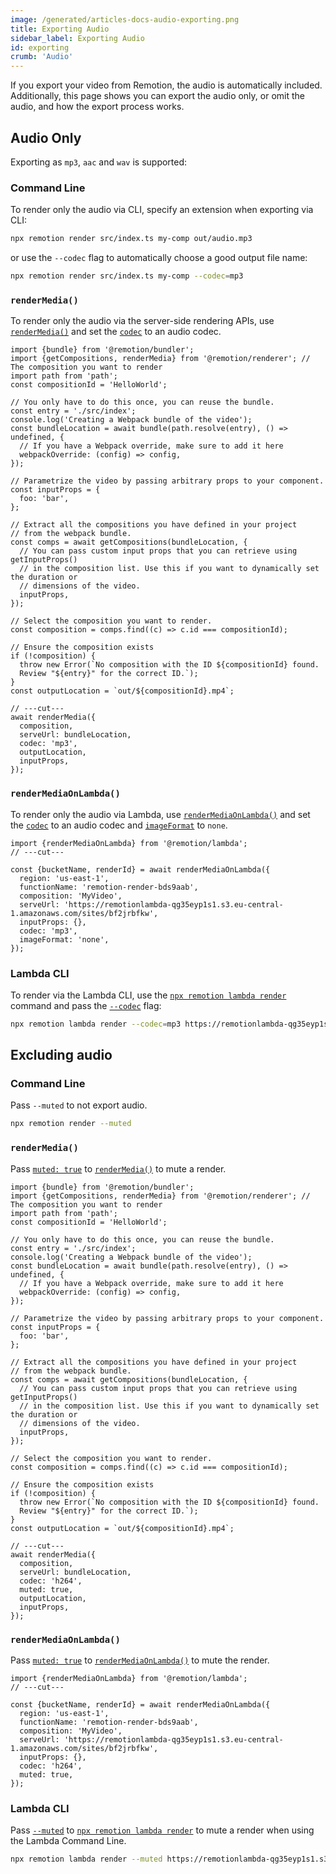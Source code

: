 ```yaml
---
image: /generated/articles-docs-audio-exporting.png
title: Exporting Audio
sidebar_label: Exporting Audio
id: exporting
crumb: 'Audio'
---
```


If you export your video from Remotion, the audio is automatically included.  
Additionally, this page shows you can export the audio only, or omit the audio, and how the export process works.

## Audio Only

Exporting as `mp3`, `aac` and `wav` is supported:

### Command Line

To render only the audio via CLI, specify an extension when exporting via CLI:

```sh
npx remotion render src/index.ts my-comp out/audio.mp3
```

or use the `--codec` flag to automatically choose a good output file name:

```sh
npx remotion render src/index.ts my-comp --codec=mp3
```

### `renderMedia()`

To render only the audio via the server-side rendering APIs, use [`renderMedia()`](/docs/renderer/render-media) and set the [`codec`](/docs/renderer/render-media#codec) to an audio codec.

```tsx twoslash title="render.js"
import {bundle} from '@remotion/bundler';
import {getCompositions, renderMedia} from '@remotion/renderer'; // The composition you want to render
import path from 'path';
const compositionId = 'HelloWorld';

// You only have to do this once, you can reuse the bundle.
const entry = './src/index';
console.log('Creating a Webpack bundle of the video');
const bundleLocation = await bundle(path.resolve(entry), () => undefined, {
  // If you have a Webpack override, make sure to add it here
  webpackOverride: (config) => config,
});

// Parametrize the video by passing arbitrary props to your component.
const inputProps = {
  foo: 'bar',
};

// Extract all the compositions you have defined in your project
// from the webpack bundle.
const comps = await getCompositions(bundleLocation, {
  // You can pass custom input props that you can retrieve using getInputProps()
  // in the composition list. Use this if you want to dynamically set the duration or
  // dimensions of the video.
  inputProps,
});

// Select the composition you want to render.
const composition = comps.find((c) => c.id === compositionId);

// Ensure the composition exists
if (!composition) {
  throw new Error(`No composition with the ID ${compositionId} found.
  Review "${entry}" for the correct ID.`);
}
const outputLocation = `out/${compositionId}.mp4`;

// ---cut---
await renderMedia({
  composition,
  serveUrl: bundleLocation,
  codec: 'mp3',
  outputLocation,
  inputProps,
});
```

### `renderMediaOnLambda()`

To render only the audio via Lambda, use [`renderMediaOnLambda()`](/docs/lambda/rendermediaonlambda) and set the [`codec`](/docs/lambda/rendermediaonlambda#codec) to an audio codec and [`imageFormat`](/docs/lambda/rendermediaonlambda#imageformat) to `none`.

```tsx twoslash
import {renderMediaOnLambda} from '@remotion/lambda';
// ---cut---

const {bucketName, renderId} = await renderMediaOnLambda({
  region: 'us-east-1',
  functionName: 'remotion-render-bds9aab',
  composition: 'MyVideo',
  serveUrl: 'https://remotionlambda-qg35eyp1s1.s3.eu-central-1.amazonaws.com/sites/bf2jrbfkw',
  inputProps: {},
  codec: 'mp3',
  imageFormat: 'none',
});
```

### Lambda CLI

To render via the Lambda CLI, use the [`npx remotion lambda render`](/docs/lambda/cli/render) command and pass the [`--codec`](/docs/lambda/cli/render#--codec) flag:

```sh
npx remotion lambda render --codec=mp3 https://remotionlambda-qg35eyp1s1.s3.eu-central-1.amazonaws.com/sites/bf2jrbfkw my-comp
```

## Excluding audio

### Command Line

Pass `--muted` to not export audio.

```sh
npx remotion render --muted
```

### `renderMedia()`

Pass [`muted: true`](/docs/renderer/render-media#muted) to [`renderMedia()`](/docs/renderer/render-media) to mute a render.

```tsx twoslash title="render.js"
import {bundle} from '@remotion/bundler';
import {getCompositions, renderMedia} from '@remotion/renderer'; // The composition you want to render
import path from 'path';
const compositionId = 'HelloWorld';

// You only have to do this once, you can reuse the bundle.
const entry = './src/index';
console.log('Creating a Webpack bundle of the video');
const bundleLocation = await bundle(path.resolve(entry), () => undefined, {
  // If you have a Webpack override, make sure to add it here
  webpackOverride: (config) => config,
});

// Parametrize the video by passing arbitrary props to your component.
const inputProps = {
  foo: 'bar',
};

// Extract all the compositions you have defined in your project
// from the webpack bundle.
const comps = await getCompositions(bundleLocation, {
  // You can pass custom input props that you can retrieve using getInputProps()
  // in the composition list. Use this if you want to dynamically set the duration or
  // dimensions of the video.
  inputProps,
});

// Select the composition you want to render.
const composition = comps.find((c) => c.id === compositionId);

// Ensure the composition exists
if (!composition) {
  throw new Error(`No composition with the ID ${compositionId} found.
  Review "${entry}" for the correct ID.`);
}
const outputLocation = `out/${compositionId}.mp4`;

// ---cut---
await renderMedia({
  composition,
  serveUrl: bundleLocation,
  codec: 'h264',
  muted: true,
  outputLocation,
  inputProps,
});
```

### `renderMediaOnLambda()`

Pass [`muted: true`](/docs/lambda/rendermediaonlambda#muted) to [`renderMediaOnLambda()`](/docs/lambda/rendermediaonlambda) to mute the render.

```tsx twoslash
import {renderMediaOnLambda} from '@remotion/lambda';
// ---cut---

const {bucketName, renderId} = await renderMediaOnLambda({
  region: 'us-east-1',
  functionName: 'remotion-render-bds9aab',
  composition: 'MyVideo',
  serveUrl: 'https://remotionlambda-qg35eyp1s1.s3.eu-central-1.amazonaws.com/sites/bf2jrbfkw',
  inputProps: {},
  codec: 'h264',
  muted: true,
});
```

### Lambda CLI

Pass [`--muted`](/docs/lambda/cli/render#--muted) to [`npx remotion lambda render`](/docs/lambda/cli/render) to mute a render when using the Lambda Command Line.

```sh
npx remotion lambda render --muted https://remotionlambda-qg35eyp1s1.s3.eu-central-1.amazonaws.com/sites/bf2jrbfkw my-comp
```
